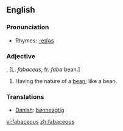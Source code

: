 ==English==

===Pronunciation===
*Rhymes: [[Rhymes:English:-eɪʃəs|-eɪʃəs]]

===Adjective===
{{en-adj}}, [L. ''fabaceus'', fr. ''faba'' bean.]
# Having the nature of a [[bean]]; like a bean.

===Translations===
*[[Danish]]: [[bønneagtig]]

[[vi:fabaceous]]
[[zh:fabaceous]]